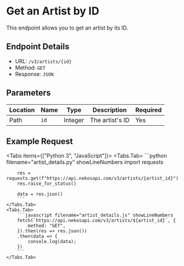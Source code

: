
# Get an Artist by ID

This endpoint allows you to get an artist by its ID.

## Endpoint Details

-   URL: `/v3/artists/{id}`
-   Method: `GET`
-   Response: `JSON`

## Parameters

| Location | Name | Type    | Description     | Required |
| -------- | ---- | ------- | --------------- | -------- |
| Path     | `id` | Integer | The artist's ID | Yes      |

## Example Request

<Tabs items={["Python 3", "JavaScript"]}>
    <Tabs.Tab>
        ```python filename="artist_details.py" showLineNumbers
        import requests

        res = requests.get(f"https://api.nekosapi.com/v3/artists/{artist_id}")
        res.raise_for_status()

        data = res.json()
        ```
    </Tabs.Tab>
    <Tabs.Tab>
        ```javascript filename="artist_details.js" showLineNumbers
        fetch(`https://api.nekosapi.com/v3/artists/${artist_id}`, {
            method: "GET",
        }).then(res => res.json())
        .then(data => {
            console.log(data);
        })
        ```
    </Tabs.Tab>

</Tabs>
